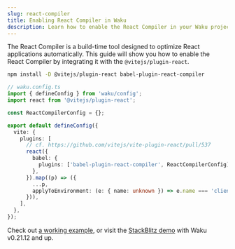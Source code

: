 ```yaml
---
slug: react-compiler
title: Enabling React Compiler in Waku
description: Learn how to enable the React Compiler in your Waku project using the Vite Plugin to optimize your React applications.
---
```


The React Compiler is a build-time tool designed to optimize React applications automatically. This guide will show you how to enable the React Compiler by integrating it with the `@vitejs/plugin-react`.

```bash
npm install -D @vitejs/plugin-react babel-plugin-react-compiler
```

```ts
// waku.config.ts
import { defineConfig } from 'waku/config';
import react from '@vitejs/plugin-react';

const ReactCompilerConfig = {};

export default defineConfig({
  vite: {
    plugins: [
      // cf. https://github.com/vitejs/vite-plugin-react/pull/537
      react({
        babel: {
          plugins: ['babel-plugin-react-compiler', ReactCompilerConfig],
        },
      }).map((p) => ({
        ...p,
        applyToEnvironment: (e: { name: unknown }) => e.name === 'client',
      })),
    ],
  },
});
```

Check out [a working example](https://github.com/wakujs/waku/tree/main/examples/05_compiler), or visit the [StackBlitz demo](https://stackblitz.com/github/wakujs/waku/tree/main/examples/05_compiler) with Waku v0.21.12 and up.
